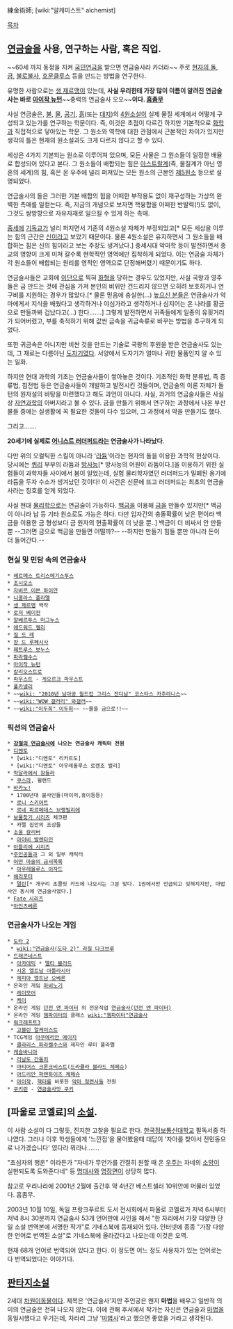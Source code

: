 練金術師; [wiki:"알케미스트" alchemist]

[[목차]]
== [[연금술]]을 사용, 연구하는 사람, 혹은 직업. ==
~~60세 까지 동정을 지켜 [[국민연금]]을 받으면 연금술사라 카더라~~
주로 [[현자의 돌]], [[금]], [[불로불사]], [[호문클루스]] 등을 만드는 방법을 연구한다.

유명한 사람으로는 [[생 제르맹]]이 있는데, '''사실 우리한테 가장 많이 이름이 알려진 연금술사는 바로 [[아이작 뉴턴]]'''~~중력의 연금술사 오오~~'''이다. [[흠좀무]]'''

사실 연금술은, [[불]], [[물]], [[공기]], [[흙]](또는 [[대지]])의 [[4원소설]]이 실제 물질 세계에서 어떻게 구성되고 있는가를 연구하는 학문이다. 즉, 이것은 초점이 다르긴 하지만 기본적으로 [[화학]]과 직접적으로 닿아있는 학문. 그 원소와 역학에 대한 관점에서 근본적인 차이가 있지만 생각의 틀은 현재의 원소설과도 크게 다르지 않다고 할 수 있다.

세상은 4가지 기본되는 원소로 이루어져 있으며, 모든 사물은 그 원소들이 일정한 배율로 합성되어 있다고 본다. 그 원소들이 배합되는 힘은 [[아스트랄]]계(즉, 물질계가 아닌 영혼의 세계)의 힘, 혹은 온 우주에 널리 퍼져있는 모든 원소의 근본인 [[제5원소]] 등으로 설명되었다.

연금술사의 돌은 그러한 기본 배합의 힘을 어떠한 부작용도 없이 재구성하는 가상의 완벽한 촉매를 일컫는다. 즉, 지금의 개념으로 보자면 핵융합을 어떠한 반발력(!)도 없이, 그것도 쌍방향으로 자유자재로 일으킬 수 있게 하는 촉매.

[[중세]]에 [[기독교]]가 널리 퍼지면서 기존의 4원소설 자체가 부정되었고[* 모든 세상을 이루는 힘의 근간은 [[신]]이라고 보았기 때문이다. 물론 4원소설은 유지하면서 그 원소들을 배합하는 힘은 신의 힘이라고 보는 주장도 생겨났다.] 중세시대 악마학 등이 발전하면서 종교의 영향이 크게 미쳐 갈수록 현학적인 영역에만 집착하게 되었다. 이는 연금술 자체가 각 원소들이 배합되는 원리를 영적인 영역으로 단정해버렸기 때문이기도 하다.

연금술사들은 교회에 [[이단]]으로 찍혀 [[화형]]을 당하는 경우도 있었지만, 사실 국왕과 영주들은 금 만드는 것에 관심을 가져 본인의 비위만 건드리지 않으면 오히려 보호하거나 연구비를 지원하는 경우가 많았다.[* 물론 믿음에 충실한(…) [[높으신 분들]]은 연금술사가 악마에게서 지식을 배웠다고 생각하거나 야심가라고 생각하거나 심지어는 온 나라를 황금으로 만들까봐 겁났다고(…) 한다…….]
그렇게 발전하면서 귀족들에게 일종의 유흿거리가 되어버렸고, 부를 축적하기 위해 값싼 금속을 귀금속류로 바꾸는 방법을 추구하게 되었다.

또한 귀금속은 아니지만 비싼 것을 만드는 기술로 국왕의 후원을 받은 연금술사도 있는데, 그 재료는 다름아닌 [[도자기]]였다. 서양에서 도자기가 얼마나 귀한 물품인지 알 수 있는 일화.

하지만 현대 과학의 기초는 연금술사들이 쌓아놓은 것이다. 기초적인 화학 분류법, 즉 증류법, 침전법 등은 연금술사들이 개발하고 발전시킨 것들이며, 연금술의 이론 자체가 돌턴의 원자설의 바탕을 마련했다고 해도 과언이 아니다. 사실, 과거의 연금술사들은 사실상 [[자연과학]]의 아버지라고 볼 수 있다. 금을 만들기 위해서 연구하는 과정에서 나온 부산물들 중에는 실생활에 꼭 필요한 것들이 다수 있으며, 그 과정에서 약을 만들기도 했다.

그리고…….

'''20세기에 실제로 [[어니스트 러더퍼드]]라는 연금술사가 나타났다'''.

다만 위의 오컬틱한 스킬이 아니라 '[[라듐]]'이라는 현자의 돌을 이용한 과학적 현상이다. 당시에는 [[퀴리]] 부부의 라듐과 [[방사능]][* 방사능의 어원이 라듐이다.]을 이용하기 위한 실험들이 과학자들 사이에서 붐이 일었는데, 실험 물리학자였던 러더퍼드가 밀폐된 용기에 라듐을 두자 수소가 생겨났던 것이다! 이 사건은 신문에 뜨고 러더퍼드는 최초의 연금술사라는 칭호를 얻게 되었다.

사실 현대 [[물리학]]으로는 연금술이 가능하다. [[백금]]을 이용해 [[금]]을 만들수 있지만[* 백금이 아니라 납 등 기타 원소로도 가능은 하다. 다만 입자간의 충돌확률이 낮은 편이라 백금을 이용한 금 형성보다 금 원자의 현출확률이 더 낮을 뿐..] 백금이 더 비싸서 안 만들 뿐 --그러면 금으로 백금을 만들면 어떨까?-- --하지만 만들기 힘들 뿐만 아니라 돈이 더 들어간다.--


=== 현실 및 민담 속의 연금술사 ===
 * [[헤르메스 트리스메기스투스]]
 * [[조시모스]]
 * [[자비르 이븐 하이얀]]
 * [[니콜라스 플라멜]]
 * [[생 제르맹]] 백작
 * [[로저 베이컨]]
 * [[알베르투스 마그누스]]
 * [[에드워드 켈리]]
 * [[질 드 레]]
 * [[장 드 루페시사]]
 * [[페트루스 보누스]]
 * [[파라켈수스]]
 * [[아이작 뉴턴]]
 * [[칼리오스트로]]
 * [[파우스트]] - [[게오르크 파우스트]]
 * [[풀카넬리]]
 * ~~[[wiki: "2010년 남아공 월드컵 그리스 잔디남" 코스타스 카추라니스]]~~
 * ~~[[wiki:"WOW 갤러리" 와갤러]]~~
 * ~~[[wiki:"이두희" 이두희]]~~ ~~물을 금으로!!~~
=== 픽션의 연금술사 ===
 * '''[[강철의 연금술사]]에 나오는 연금술사 캐릭터 전원'''
 * [[디멘토]]
  * [wiki:"디멘토" 리카르도]
  * [wiki:"디멘토" 아우레올루스 로렌조 벨리]
 * [[막달라에서 잠들라]]
  * [[쿠스라]], 윌랜드
 * [[바카노!]]
  * 1700년대 불사인들(마이저,휴이등등)
  * [[로니 스키어트]]
  * [[르네 파르메데스 브랭빌리에]]
 * [[보물찾기 시리즈]] 체코편
  * 카렐 집안의 조상들
 * [[소울 칼리버]]
  * [[아이비 발렌타인]]
 * [[아틀리에 시리즈]]
  *[[주인공]]들과 그 외 일부 캐릭터
 * [[어떤 마술의 금서목록]]
  * [[아우레올루스 이자드]]
 * [[해리포터]]
  * [[멀린]][* 개구리 초콜릿 카드에 나오시는 그분 맞다. 1권에서만 언급되고 잊혀지지만, 마법사인 동시에 연금술사였다.]
 * [[Fate 시리즈]]
  *[[아인츠베른]]

=== 연금술사가 나오는 게임 ===
 * [[도타 2]]
  * [[wiki:"연금술사(도타 2)" 라질 다크브루]]
 * [[드래곤네스트]]
  * [[아카데믹]] * [[멜티 블러드]]
  * [[시온 엘트남 아틀라시아]]
  * [[제피아 엘트남 오베론]]
 * 온라인 게임 [[마비노기]]
  * [[레이모어]]
  * [[케이]] 
 * 온라인 게임 [[던전 앤 파이터]] 의 전문직업 [[연금술사(던전 앤 파이터)]]
 * 온라인 게임 [[젬파이터]]의 클래스 [[wiki:"젬파이터"연금술사]]
 * [[워크래프트3]]
  * [[고블린 알케미스트]]
 * TCG게임 [[아쿠에리안 에이지]]
  * [[클라리스 파라켈수스]]와 제자인 루미 플라멜
 * [[캐슬바니아]]
  * [[리날도 간돌피]]
  * [[마티어스 크론크비스트]]([[드라큘라 블라드 체페슈]])
  * [[아드리안 파렌하이츠 체페슈]]
  * [[아이작 라포레제|아이작]], [[헥터(악마성 시리즈)|헥터]]를 비롯한 [[악마 정련사]]들 전원
 * [[쿠키런]] - [[연금술사맛 쿠키]]

== [파울로 코엘료]의 [[소설]]. ==
이 사람 소설이 다 그렇듯, 진지한 고찰을 필요로 한다. [[한국정보통신대학교]] 필독서중 하나였다. 그러나 이후 학생들에게 '느낀점'을 물어봤을때 대답이 '자아를 찾아서 전민동으로 나가겠습니다' 였다라 뭐라나…….

"초심자의 행운" 이라든가 "자네가 무언가를 간절히 원할 때 온 [[우주]]는 자네의 [[소망]]이 실현되도록 도와준다네" 등 [[명대사]]와 [[명장면]]이 상당히 많다. 

참고로 우리나라에 2001년 2월에 출간후 약 4년간 베스트셀러 10위안에 머물러 있었다. 흠좀무.

2003년 10월 10일, 독일 프랑크푸르트 도서 전시회에서 파울로 코엘료가 저녁 6시부터 저녁 8시 30분까지 연금술사 53개 언어판에 사인을 해서 "한 자리에서 가장 다양한 단일 소설 번역본에 서명한 작가"로 기네스북에 등재되어 있다. 인터넷에 종종 "가장 다양한 언어로 번역된 소설"로 기네스북에 올라갔다고 나오는데 이것은 오역.

현재 68개 언어로 번역되어 있다고 한다. 이 정도면 어느 정도 사용자가 있는 언어로는 다 번역되었다는 이야기다.

== [[판타지소설]] ==
2세대 [[차원이동]]물이다. 제목은 '연금술사'지만 주인공은 왠지 '''마법'''을 배우고 일반적 의미의 연금술은 전혀 나오지 않는다. 이에 관해 후서에서 작가는 자신은 연금술과 [[마법]]을 동일시했다고 우기는데, 차라리 그냥 '[[마법사]]'라고 했으면 좋았을 거라고 생각된다.

